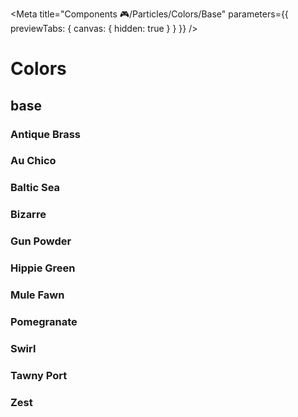
<Meta title="Components 🎮/Particles/Colors/Base" parameters={{ previewTabs: { canvas: { hidden: true } } }} />

# Colors



## base

### Antique Brass
<Swatches>
	<Swatch name='Darker' value='var(--dq-color-base-antiquebrass-darker)' />
	<Swatch name='Dark' value='var(--dq-color-base-antiquebrass-dark)' />
	<Swatch name='Default' value='var(--dq-color-base-antiquebrass-default)' />
	<Swatch name='Light' value='var(--dq-color-base-antiquebrass-light)' />
	<Swatch name='Lighter' value='var(--dq-color-base-antiquebrass-lighter)' />
	<Swatch name='Complement' value='var(--dq-color-base-antiquebrass-complement)' />
</Swatches>

### Au Chico
<Swatches>
	<Swatch name='Darker' value='var(--dq-color-base-auchico-darker)' />
	<Swatch name='Dark' value='var(--dq-color-base-auchico-dark)' />
	<Swatch name='Default' value='var(--dq-color-base-auchico-default)' />
	<Swatch name='Light' value='var(--dq-color-base-auchico-light)' />
	<Swatch name='Lighter' value='var(--dq-color-base-auchico-lighter)' />
	<Swatch name='Complement' value='var(--dq-color-base-auchico-complement)' />
</Swatches>

### Baltic Sea
<Swatches>
	<Swatch name='Darker' value='var(--dq-color-base-balticsea-darker)' />
	<Swatch name='Dark' value='var(--dq-color-base-balticsea-dark)' />
	<Swatch name='Default' value='var(--dq-color-base-balticsea-default)' />
	<Swatch name='Light' value='var(--dq-color-base-balticsea-light)' />
	<Swatch name='Lighter' value='var(--dq-color-base-balticsea-lighter)' />
	<Swatch name='Complement' value='var(--dq-color-base-balticsea-complement)' />
</Swatches>

### Bizarre
<Swatches>
	<Swatch name='Darker' value='var(--dq-color-base-bizarre-darker)' />
	<Swatch name='Dark' value='var(--dq-color-base-bizarre-dark)' />
	<Swatch name='Default' value='var(--dq-color-base-bizarre-default)' />
	<Swatch name='Light' value='var(--dq-color-base-bizarre-light)' />
	<Swatch name='Lighter' value='var(--dq-color-base-bizarre-lighter)' />
	<Swatch name='Complement' value='var(--dq-color-base-bizarre-complement)' />
</Swatches>

### Gun Powder
<Swatches>
	<Swatch name='Darker' value='var(--dq-color-base-gunpowder-darker)' />
	<Swatch name='Dark' value='var(--dq-color-base-gunpowder-dark)' />
	<Swatch name='Default' value='var(--dq-color-base-gunpowder-default)' />
	<Swatch name='Light' value='var(--dq-color-base-gunpowder-light)' />
	<Swatch name='Lighter' value='var(--dq-color-base-gunpowder-lighter)' />
	<Swatch name='Complement' value='var(--dq-color-base-gunpowder-complement)' />
</Swatches>

### Hippie Green
<Swatches>
	<Swatch name='Darker' value='var(--dq-color-base-hippiegreen-darker)' />
	<Swatch name='Dark' value='var(--dq-color-base-hippiegreen-dark)' />
	<Swatch name='Default' value='var(--dq-color-base-hippiegreen-default)' />
	<Swatch name='Light' value='var(--dq-color-base-hippiegreen-light)' />
	<Swatch name='Lighter' value='var(--dq-color-base-hippiegreen-lighter)' />
	<Swatch name='Complement' value='var(--dq-color-base-hippiegreen-complement)' />
</Swatches>

### Mule Fawn
<Swatches>
	<Swatch name='Darker' value='var(--dq-color-base-mulefawn-darker)' />
	<Swatch name='Dark' value='var(--dq-color-base-mulefawn-dark)' />
	<Swatch name='Default' value='var(--dq-color-base-mulefawn-default)' />
	<Swatch name='Light' value='var(--dq-color-base-mulefawn-light)' />
	<Swatch name='Lighter' value='var(--dq-color-base-mulefawn-lighter)' />
	<Swatch name='Complement' value='var(--dq-color-base-mulefawn-complement)' />
</Swatches>

### Pomegranate
<Swatches>
	<Swatch name='Darker' value='var(--dq-color-base-pomegranate-darker)' />
	<Swatch name='Dark' value='var(--dq-color-base-pomegranate-dark)' />
	<Swatch name='Default' value='var(--dq-color-base-pomegranate-default)' />
	<Swatch name='Light' value='var(--dq-color-base-pomegranate-light)' />
	<Swatch name='Lighter' value='var(--dq-color-base-pomegranate-lighter)' />
	<Swatch name='Complement' value='var(--dq-color-base-pomegranate-complement)' />
</Swatches>

### Swirl
<Swatches>
	<Swatch name='Darker' value='var(--dq-color-base-swirl-darker)' />
	<Swatch name='Dark' value='var(--dq-color-base-swirl-dark)' />
	<Swatch name='Default' value='var(--dq-color-base-swirl-default)' />
	<Swatch name='Light' value='var(--dq-color-base-swirl-light)' />
	<Swatch name='Lighter' value='var(--dq-color-base-swirl-lighter)' />
	<Swatch name='Complement' value='var(--dq-color-base-swirl-complement)' />
</Swatches>

### Tawny Port
<Swatches>
	<Swatch name='Darker' value='var(--dq-color-base-tawnyport-darker)' />
	<Swatch name='Dark' value='var(--dq-color-base-tawnyport-dark)' />
	<Swatch name='Default' value='var(--dq-color-base-tawnyport-default)' />
	<Swatch name='Light' value='var(--dq-color-base-tawnyport-light)' />
	<Swatch name='Lighter' value='var(--dq-color-base-tawnyport-lighter)' />
	<Swatch name='Complement' value='var(--dq-color-base-tawnyport-complement)' />
</Swatches>

### Zest
<Swatches>
	<Swatch name='Darker' value='var(--dq-color-base-zest-darker)' />
	<Swatch name='Dark' value='var(--dq-color-base-zest-dark)' />
	<Swatch name='Default' value='var(--dq-color-base-zest-default)' />
	<Swatch name='Light' value='var(--dq-color-base-zest-light)' />
	<Swatch name='Lighter' value='var(--dq-color-base-zest-lighter)' />
	<Swatch name='Complement' value='var(--dq-color-base-zest-complement)' />
</Swatches>
